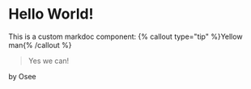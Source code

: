 # Hello World!

This is a custom markdoc component: {% callout type="tip" %}Yellow man{% /callout %}

> Yes we can!

 by Osee